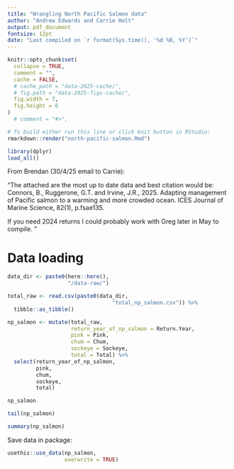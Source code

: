 ```yaml
---
title: "Wrangling North Pacific Salmon data"
author: "Andrew Edwards and Carrie Holt"
output: pdf_document
fontsize: 12pt
date: "Last compiled on `r format(Sys.time(), '%d %B, %Y')`"
---
```


```r
knitr::opts_chunk$set(
  collapse = TRUE,
  comment = "",
  cache = FALSE,
  # cache_path = "data-2025-cache/",
  # fig.path = "data-2025-figs-cache/",
  fig.width = 7,
  fig.height = 6
)
  # comment = "#>",
```

```r
# To build either run this line or click knit button in RStudio:
rmarkdown::render("north-pacific-salmon.Rmd")
```

```r
library(dplyr)
load_all()
```

From Brendan (30/4/25 email to Carrie):

"The attached are the most up to date data and best citation would be: Connors, B., Ruggerone, G.T. and Irvine, J.R., 2025. Adapting management of Pacific salmon to a warming and more crowded ocean. ICES Journal of Marine Science, 82(1), p.fsae135.

If you need 2024 returns I could probably work with Greg later in May to compile. "

# Data loading


```r
data_dir <- paste0(here::here(),
                   "/data-raw/")

total_raw <- read.csv(paste0(data_dir,
                                 "total_np_salmon.csv")) %>%
  tibble::as_tibble()

np_salmon <- mutate(total_raw,
                    return_year_of_np_salmon = Return.Year,
                    pink = Pink,
                    chum = Chum,
                    sockeye = Sockeye,
                    total = Total) %>%
  select(return_year_of_np_salmon,
         pink,
         chum,
         sockeye,
         total)

np_salmon

tail(np_salmon)

summary(np_salmon)
```

Save data in package:
```r
usethis::use_data(np_salmon,
                  overwrite = TRUE)
```
